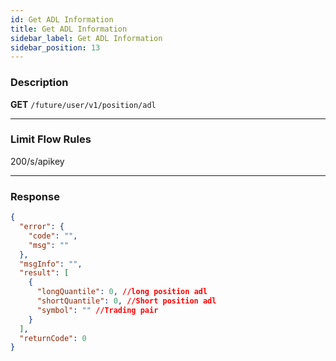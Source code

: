 ```yaml
---
id: Get ADL Information
title: Get ADL Information
sidebar_label: Get ADL Information
sidebar_position: 13
---
```


### Description

**GET** `/future/user/v1/position/adl`

---

### Limit Flow Rules

200/s/apikey

---

### Response

```json
{
  "error": {
    "code": "",
    "msg": ""
  },
  "msgInfo": "",
  "result": [
    {
      "longQuantile": 0, //long position adl
      "shortQuantile": 0, //Short position adl
      "symbol": "" //Trading pair
    }
  ],
  "returnCode": 0
}
```
